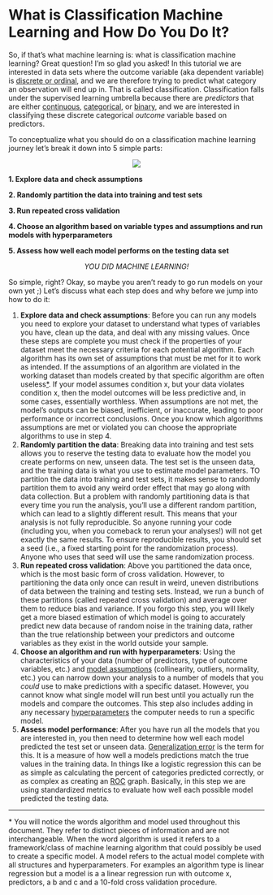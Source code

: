 # What is Classification Machine Learning and How Do You Do It?

So, if that's what machine learning is: what is classification machine learning? Great question! I'm so glad you asked! In this tutorial we are interested in data sets where the outcome variable (aka dependent variable) is [discrete or ordinal](#variables), and we are therefore trying to predict what category an observation will end up in. That is called classification. Classification falls under the supervised learning umbrella because there are *predictors* that are either [continuous](#variables), [categorical](#variables), or [binary](#binary), and we are interested in classifying these discrete categorical *outcome* variable based on predictors.

To conceptualize what you should do on a classification machine learning journey let's break it down into 5 simple parts:

::: {style="text-align: center;"}
![](https://i.chzbgr.com/full/8561133824/h0518E22D/trolling-how-make-origami-crane-3-easy-steps)
:::

**1. Explore data and check assumptions**

**2. Randomly partition the data into training and test sets**

**3. Run repeated cross validation**

**4. Choose an algorithm based on variable types and assumptions and run models with hyperparameters**

**5. Assess how well each model performs on the testing data set**

::: {style="text-align: center;"}
*YOU DID MACHINE LEARNING!*
:::

So simple, right? Okay, so maybe you aren't ready to go run models on your own yet ;) Let's discuss what each step does and why before we jump into how to do it:

1.  **Explore data and check assumptions**: Before you can run any models you need to explore your dataset to understand what types of variables you have, clean up the data, and deal with any missing values. Once these steps are complete you must check if the properties of your dataset meet the necessary criteria for each potential algorithm. Each algorithm has its own set of assumptions that must be met for it to work as intended. If the assumptions of an algorithm are violated in the working dataset than models created by that specific algorithm are often useless[\*](#footnote2). If your model assumes condition x, but your data violates condition x, then the model outcomes will be less predictive and, in some cases, essentially worthless. When assumptions are not met, the model's outputs can be biased, inefficient, or inaccurate, leading to poor performance or incorrect conclusions. Once you know which algorithms assumptions are met or violated you can choose the appropriate algorithms to use in step 4.
2.  **Randomly partition the data**: Breaking data into training and test sets allows you to reserve the testing data to evaluate how the model you create performs on new, unseen data. The test set is the unseen data, and the training data is what you use to estimate model parameters. TO partition the data into training and test sets, it makes sense to randomly partition them to avoid any weird order effect that may go along with data collection. But a problem with randomly partitioning data is that every time you run the analysis, you'll use a different random partition, which can lead to a slightly different result. This means that your analysis is not fully reproducible. So anyone running your code (including you, when you comeback to rerun your analyses!) will not get exactly the same results. To ensure reproducible results, you should set a seed (i.e., a fixed starting point for the randomization process). Anyone who uses that seed will use the same randomization process.
3.  **Run repeated cross validation**: Above you partitioned the data once, which is the most basic form of cross validation. However, to partitioning the data only once can result in weird, uneven distributions of data between the training and testing sets. Instead, we run a bunch of these partitions (called repeated cross validation) and average over them to reduce bias and variance. If you forgo this step, you will likely get a more biased estimation of which model is going to accurately predict new data because of random noise in the training data, rather than the true relationship between your predictors and outcome variables as they exist in the world outside your sample.
4.  **Choose an algorithm and run with hyperparameters**: Using the characteristics of your data (number of predictors, type of outcome variables, etc.) and [model assumptions](#assumptions) (collinearity, outliers, normality, etc.) you can narrow down your analysis to a number of models that you *could* use to make predictions with a specific dataset. However, you cannot know what single model will run best until you actually run the models and compare the outcomes. This step also includes adding in any necessary [hyperparameters](#hyperparameters) the computer needs to run a specific model.
5.  **Assess model performance**: After you have run all the models that you are interested in, you then need to determine how well each model predicted the test set or unseen data. [Generalization error](https://medium.com/@yixinsun_56102/understanding-generalization-error-in-machine-learning-e6c03b203036) is the term for this. It is a measure of how well a models predictions match the true values in the training data. In things like a logistic regression this can be as simple as calculating the percent of categories predicted correctly, or as complex as creating an [ROC](https://www.youtube.com/watch?v=4jRBRDbJemM) graph. Basically, in this step we are using standardized metrics to evaluate how well each possible model predicted the testing data.

------------------------------------------------------------------------

[\*]{#footnote2} You will notice the words algorithm and model used throughout this document. They refer to distinct pieces of information and are not interchangeable. When the word algorithm is used it refers to a framework/class of machine learning algorithm that could possibly be used to create a specific model. A model refers to the actual model complete with all structures and hyperparameters. For examples an algorithm type is linear regression but a model is a a linear regression run with outcome x, predictors, a b and c and a 10-fold cross validation procedure.

